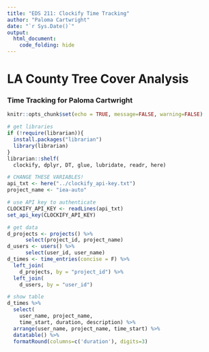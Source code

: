 ```yaml
---
title: "EDS 211: Clockify Time Tracking"
author: "Paloma Cartwright"
date: "`r Sys.Date()`"
output: 
  html_document:
    code_folding: hide
---
```


# LA County Tree Cover Analysis

### Time Tracking for Paloma Cartwright 

```r
knitr::opts_chunk$set(echo = TRUE, message=FALSE, warning=FALSE)
```

```r
# get libraries
if (!require(librarian)){
  install.packages("librarian")
  library(librarian)
}
librarian::shelf(
  clockify, dplyr, DT, glue, lubridate, readr, here)

# CHANGE THESE VARIABLES!
api_txt <- here("../clockify_api-key.txt")
project_name <- "iea-auto"

# use API key to authenticate
CLOCKIFY_API_KEY <- readLines(api_txt)
set_api_key(CLOCKIFY_API_KEY)

# get data
d_projects <- projects() %>% 
      select(project_id, project_name)
d_users <- users() %>% 
      select(user_id, user_name)
d_times <- time_entries(concise = F) %>% 
  left_join(
    d_projects, by = "project_id") %>% 
  left_join(
    d_users, by = "user_id")

# show table
d_times %>% 
  select(
    user_name, project_name, 
    time_start, duration, description) %>% 
  arrange(user_name, project_name, time_start) %>% 
  datatable() %>%
  formatRound(columns=c('duration'), digits=3)
```

